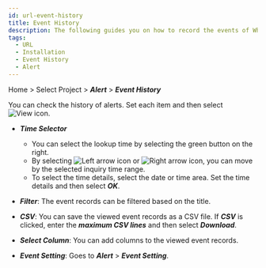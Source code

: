 ```yaml
---
id: url-event-history
title: Event History
description: The following guides you on how to record the events of WhaTap URL Monitoring service.
tags:
  - URL
  - Installation
  - Event History
  - Alert
---
```


Home > Select Project > **_Alert_** > **_Event History_**

You can check the history of alerts. Set each item and then select ![View icon](/img/ico-btn-search.png).

<ImgLang img='url-event-history.png' desc='Event history' />

- **_Time Selector_**

  - You can select the lookup time by selecting the green button on the right.
  - By selecting ![Left arrow icon](/img/left-arrow.svg) or ![Right arrow icon](/img/right-arrow.svg), you can move by the selected inquiry time range.
  - To select the time details, select the date or time area. Set the time details and then select **_OK_**.

- **_Filter_**: The event records can be filtered based on the title.

- **_CSV_**: You can save the viewed event records as a CSV file. If **_CSV_** is clicked, enter the **_maximum CSV lines_** and then select **_Download_**.

- **_Select Column_**: You can add columns to the viewed event records.

- **_Event Setting_**: Goes to **_Alert_** > **_Event Setting_**.
